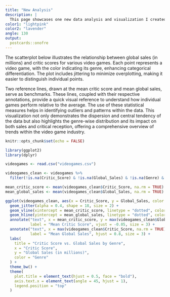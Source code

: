 ```yaml
---
title: "New Analysis"
description: |
  This page showcases one new data analysis and visualization I created using everything I learned in HIA229.
color1: "lightpink"
color2: "lavender"
angle: 130
output:
  postcards::onofre
---
```


The scatterplot below illustrates the relationship between global sales (in millions) and critic scores for various video games. Each point represents a video game, with the color indicating its genre, enhancing categorical differentiation. The plot includes jittering to minimize overplotting, making it easier to distinguish individual points.

Two reference lines, drawn at the mean critic score and mean global sales, serve as benchmarks. These lines, coupled with their respective annotations, provide a quick visual reference to understand how individual games perform relative to the average. The use of these statistical measures helps in identifying outliers and patterns within the data. This visualization not only demonstrates the dispersion and central tendency of the data but also highlights the genre-wise distribution and its impact on both sales and critical reception, offering a comprehensive overview of trends within the video game industry.

```r
knitr::opts_chunk$set(echo = FALSE)
```

```r
library(ggplot2)
library(dplyr)

videogames <- read.csv("videogames.csv")

videogames_clean <- videogames %>%
  filter(!is.na(Critic_Score) & !is.na(Global_Sales) & !is.na(Genre) & !is.na(Publisher))

mean_critic_score <- mean(videogames_clean$Critic_Score, na.rm = TRUE)
mean_global_sales <- mean(videogames_clean$Global_Sales, na.rm = TRUE)

ggplot(videogames_clean, aes(x = Critic_Score, y = Global_Sales, color = Genre)) +
  geom_jitter(alpha = 0.4, shape = 18, size = 2) +  
  geom_vline(xintercept = mean_critic_score, linetype = "dotted", color = "black", size = 0.7) +  
  geom_hline(yintercept = mean_global_sales, linetype = "dotted", color = "black", size = 0.7) +  
  annotate("text", x = mean_critic_score, y = max(videogames_clean$Global_Sales, na.rm = TRUE), 
           label = "Mean Critic Score", vjust = -0.05, size = 3) + 
  annotate("text", x = max(videogames_clean$Critic_Score, na.rm = TRUE), y = mean_global_sales, 
           label = "Mean Global Sales", hjust = 0.8, size = 3) + 
  labs(
    title = "Critic Score vs. Global Sales by Genre",
    x = "Critic Score",
    y = "Global Sales (in millions)",
    color = "Genre"
  ) +
  theme_bw() + 
  theme(
    plot.title = element_text(hjust = 0.5, face = "bold"),  
    axis.text.x = element_text(angle = 45, hjust = 1),  
    legend.position = "top"
  )
```




